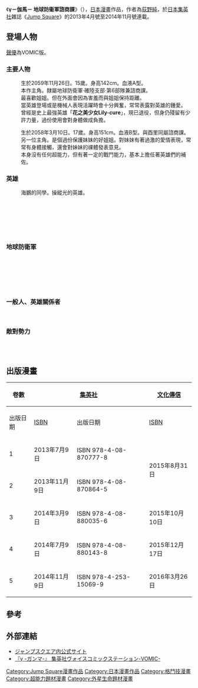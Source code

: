{{lowercase}}
{{refimprove|time=2014-11-23T10:49:54+00:00}}
{{noteTA
|T=zh-tw:γ－伽馬－ 地球防衞軍諮商課;zh-hk:γ-GAMMA- 地球防衛軍輔導課
|1=zh-tw:γ－伽馬－ 地球防衞軍諮商課;zh-hk:γ-GAMMA- 地球防衛軍輔導課
|2=zh-tw:諮商課;zh-hk:輔導課
|3=zh-cn:Blue Train;zh-tw:藍色列車;zh-hk:Blue Train
|4=zh-cn:Synth Silver;zh-tw:Synth Silver;zh-hk:電音銀戰士
|5=zh-cn:Discharge;zh-tw:Discharge;zh-hk:叉電俠
|6=zh-cn:Mighty Blow;zh-tw:Mighty Blow;zh-hk:雷神·寶洛
|7=zh-cn:Cannon Ball;zh-tw:Cannon Ball;zh-hk:勁砲奇俠
|8=zh-cn:Hornet Man;zh-tw:胡蜂俠;zh-hk:黃蜂俠
|9=zh-cn:奥圖羅曼;zh-tw:奧圖羅曼;zh-hk:超人亞瑟
|10=zh-cn:Mr. Lostman;zh-tw:Mr. Lostman;zh-hk:Mr.失落戰神
|11=zh-cn:President Man;zh-tw:President Man;zh-hk:黑俠總裁
}}
{{Infobox animanga/Headerofja
|title= γ－伽馬－ 地球防衞軍諮商課
|image= 
|size= 
|japanese= γ -ガンマ-
|english= γ -Gamma-
|kana=  
|romaji= 
|genre= [[少年漫畫|少年漫畫]]、[[英雄|英雄]]、[[科學奇幻|科學奇幻]]
}}
{{Infobox animanga/name
|common=γ -伽馬-
|formal={{flagicon|Taiwan}} γ－伽馬－ 地球防衞軍諮-{}-商課<br />{{flagicon|HK}} γ-GAMMA- 地球防衛軍輔-{}-導課
}}
{{Infobox animanga/Manga
|作者=[[荻野純|荻野純]]
|出版社={{flagicon|Japan}} [[集英社|集英社]]<br />{{flagicon|Taiwan}} [[青文出版社|青文出版社]]<br />{{flagicon|HK}} [[文化傳信|文化傳信]]
|連載雜誌= [[Jump_Square|Jump Square]]
|叢書=[[JUMP_COMICS|JUMP COMICS]]<br />(JUMP COMICS SQ.)
|開始=2013年4月號
|結束=2014年11月號
|冊數=全5卷
|話數=全20話
}}
{{Infobox animanga/RadioDrama
|標題= VOMIC
|原作= 荻野純
|制作=
|脚本=
|演出=
|放送局= [[東京電視台|東京電視台]]
|番組= [[サキよみジャンBANG!|サキよみジャンBANG!]]
|書籍=
|発売元=
|販売元=
|レーベル=
|発売日=
|開始=
|終了=
|売上本数=
|レイティング=
|収録時間= 3分
|話数= 全4話
|枚数=
|その他=
}}
{{Infobox animanga/Footerofja}}
{{漫画}}
《'''γ－伽馬－ 地球防衞軍諮商課'''》（{{lang-ja|γ -ガンマ-}}），[[日本|日本]][[漫畫|漫畫]]作品，作者為[[荻野純|荻野純]]，於[[日本|日本]][[集英社|集英社]]雜誌《[[Jump_Square|Jump Square]]》的2013年4月號至2014年11月號連載。

== 登場人物 ==
[[聲優|聲優]]為VOMIC版。
=== 主要人物 ===
; {{nihongo|北鹿 酉里|北鹿 酉里（きたじし ゆり）|[[聲優|聲]]：[[伊瀨茉莉也|伊瀨茉莉也]]<ref name=natalie>{{Cite web|publisher=コミックナタリー|script-title=ja:γ-ガンマ-のVOMICに伊瀬茉莉也ら、3巻記念で色紙抽選も|url=http://natalie.mu/comic/news/111175|accessdate=2014-05-17|archive-date=2020-04-03|archive-url=https://web.archive.org/web/20200403041418/https://natalie.mu/comic/news/111175|dead-url=no}}</ref>}}
: 生於2059年11月26日。15歲。身高142cm。血液A型。
: 本作主角。隸屬地球防衛軍·確陸支部·第6部隊兼諮商課。
: 最喜歡姐姐。但在外面會因為害羞而與姐姐保持距離。
: 當英雄登場或是機械人表現活躍時會十分興奮，常常表露對英雄的鍾愛。
: 曾經是史上最強英雄「'''花之美少女Lily-cure'''」，現已退役，但身仍殘留有少許力量，過份使用會對身體做成負擔。

; {{nihongo|北鹿 海鵬|北鹿 海鵬（きたじし みゆき）|聲：[[種田梨沙|種田梨沙]]<ref name=natalie/>}}
: 生於2058年3月10日。17歲。身高151cm。血液B型。與酉里同屬諮商課。
: 另一位主角。是個過份保護妹妹的好姐姐。對妹妹有著過激的愛情表現，常常有身體接觸，還會對妹妹的祼體發表意見。
: 本身沒有任何超能力，但有著一定的戰鬥能力，基本上擔任著英雄們的補佐。

=== 英雄 ===
; {{nihongo|Light Bright / 下岡 光|ライトブライト / 下岡 光（しもおか ひかり）}}
: 海鵬的同學。操縱光的英雄。
; {{nihongo|Blue Train / 伊地知 翔|ブルートレイン / 伊地知 翔（いぢち しょう）}}
; {{nihongo|Synth Silver / 池谷 俊|シンセーシルバー / 池谷 俊（いけや しゅん）}}<!--夾BAND戰隊-->
; {{nihongo|Discharge / 中野 澤雄|ディスチャージ / 中野 ひさお（なかの -）}}
; {{nihongo|Mighty Blow / 摩爾斯特金斯·西卡庫克馬|マイティ・ブロウ / モルトスキンス・ヒカクケマ}}
; {{nihongo|Cannon Ball / 遠藤 一義|キャノンボール / 遠藤 一義（えんどう かずよし）}}
; {{nihongo|Hornet Man / 八円 浩人|ホーネットマン / 八円 浩人（やつい ひろと）|聲：[[浜添伸也|浜添伸也]]<ref name=natalie/>}}
; {{nihongo|奧圖羅曼 / 黑田 新太|アルトゥロマン / 黒田 新太（くろだ あらた）|聲：[[後藤ヒロキ|後藤ヒロキ]]<ref name=natalie/>}}

=== 地球防衛軍 ===
; {{nihongo|瑪莉娜·蕾德內夫|マリーナ・レドネフ}}
; {{nihongo|福岡 美月|福岡 美月（ふくおか みづき）}}
; {{nihongo|Mr. Lostman / 希普林·拉法藍·白朗寧|Mr.ロストマン / シブリアン・ラファラン・ブラウニング}}
; {{nihongo|松本|松本（まつもと）|聲：[[小松史法|小松史法]]<ref name=natalie/>}}
; {{nihongo|九平 美歌|九平 美歌（ひさなり みか）}}<!--魔法少女美歌-->
; {{nihongo|羅伯特·波爾森|ロバート・ポールソン|聲：[[川原慶久|川原慶久]]<ref name=natalie/>}}

===一般人、英雄關係者===
; {{nihongo|中野 沙耶|中野 沙耶（なかの さや）}}
; {{nihongo|神宮寺 舞|神宮寺 舞（じんぐうじ まい）}}

===敵對勢力===
; {{nihongo|Mr. Cell / 榊 境弼|Mr.セル / 榊 境弼（さかき きょうすけ）}}
; {{nihongo|Dr. War / 傑拉斯·諾曼|Dr.ウォー / ジェイラス・ノーマン}}
; {{nihongo|The Steel / 棗|ザ・スティール / 棗（なつめ）}}

== 出版漫畫 ==
{| class="wikitable" style="font-size:small"
!rowspan="2"|卷數 
!colspan="2"|{{flagicon|Japan}} [[集英社|集英社]]
!colspan="2"|{{flagicon|HKG}} [[文化傳信|文化傳信]]
!colspan="2"|{{flagicon|Taiwan}} [[青文出版社|青文出版社]]
|-
!出版日期!![[ISBN|ISBN]]!!出版日期!![[ISBN|ISBN]]!!出版日期!![[ISBN|ISBN]]
|-
! 1
| 2013年7月9日 || ISBN 978-4-08-870777-8
|rowspan="2"| 2015年8月31日 || ISBN 978-988-8320-16-5
| 2014年11月13日 || ISBN 978-986-537-444-0
|-
! 2
| 2013年11月9日 || ISBN 978-4-08-870864-5
| ISBN 978-988-8320-17-2
| 2015年3月14日 || ISBN 978-986-537-445-7
|-
! 3
| 2014年3月9日 || ISBN 978-4-08-880035-6
| 2015年10月10日 || ISBN 978-988-8320-23-3
| 2015年8月15日 || ISBN 978-986-537-446-4
|-
! 4
| 2014年7月9日 || ISBN 978-4-08-880143-8
| 2015年12月17日 || ISBN 978-988-8320-24-0
|-
! 5
| 2014年11月9日 || ISBN 978-4-253-15069-9
| 2016年3月26日 || ISBN 978-988-8320-64-6
|}

== 參考 ==
{{reflist}}

== 外部連結 ==
* [http://jumpsq.shueisha.co.jp/rensai/gamma/ ジャンプスクエア内公式サイト] {{Wayback|url=http://jumpsq.shueisha.co.jp/rensai/gamma/ |date=20201124203646 }}
* [https://web.archive.org/web/20141219040444/http://vomic.shueisha.co.jp/gamma/ 『γ -ガンマ-』 集英社ヴォイスコミックステーション-VOMIC-]

{{DEFAULTSORT:Gamma}}
[[Category:Jump_Square漫畫作品|Category:Jump Square漫畫作品]]
[[Category:日本漫畫作品|Category:日本漫畫作品]]
[[Category:格鬥技漫畫|Category:格鬥技漫畫]]
[[Category:超能力題材漫畫|Category:超能力題材漫畫]]
[[Category:外星生命題材漫畫|Category:外星生命題材漫畫]]